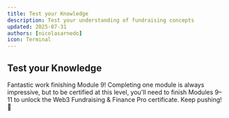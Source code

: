 ```yaml
---
title: Test your Knowledge
description: Test your understanding of fundraising concepts
updated: 2025-07-31
authors: [nicolasarnedo]
icon: Terminal
---
```


## Test your Knowledge

<Quiz quizId="906" />
<Quiz quizId="907" />
<Quiz quizId="908" />
<Quiz quizId="909" />
<Quiz quizId="910" />

Fantastic work finishing Module 9! Completing one module is always impressive, but to be certified at this level, you'll need to finish Modules 9–11 to unlock the Web3 Fundraising & Finance Pro certificate. Keep pushing! 💼
